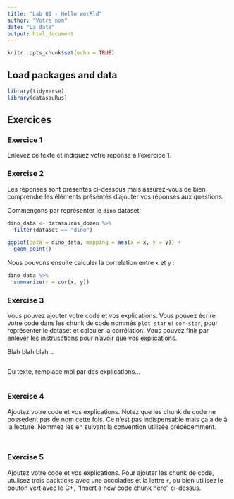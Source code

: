 ```yaml
---
title: "Lab 01 - Hello worRld"
author: "Votre nom"
date: "La date"
output: html_document
---
```


```r
knitr::opts_chunk$set(echo = TRUE)
```

## Load packages and data

```r
library(tidyverse) 
library(datasauRus)
```

## Exercices

### Exercice 1

Enlevez ce texte et indiquez votre réponse à l'exercice 1.

### Exercise 2

Les réponses sont présentes ci-dessous mais assurez-vous de bien comprendre les éléments présentés d'ajouter vos réponses aux questions.


Commençons par représenter le `dino` dataset:

```r
dino_data <- datasaurus_dozen %>%
  filter(dataset == "dino")

ggplot(data = dino_data, mapping = aes(x = x, y = y)) +
  geom_point()
```

Nous pouvons ensuite calculer la correlation entre `x` et `y` :

```r
dino_data %>%
  summarize(r = cor(x, y))
```

### Exercise 3

Vous pouvez ajouter votre code et vos explications.
Vous pouvez écrire votre code dans les chunk de code nommés `plot-star` et `cor-star`, pour représenter le dataset et calculer la corrélation.
Vous pouvez finir par enlever les instrusctions pour n'avoir que vos explications.

Blah blah blah...

```r

```

Du texte, remplace moi par des explications...

```r

```

### Exercise 4

Ajoutez votre code et vos explications.
Notez que les chunk de code ne possèdent pas de nom cette fois. Ce n'est pas indispensable mais ça aide à la lecture. Nommez les en suivant la convention utilisée précédemment.

```r

```

```r

```

### Exercise 5

Ajoutez votre code et vos explications.
Pour ajouter les chunk de code, utulisez trois backticks avec une accolades et la lettre `r`, ou bien utilisez le bouton vert avec le C+, "Insert a new code chunk here" ci-dessus.


